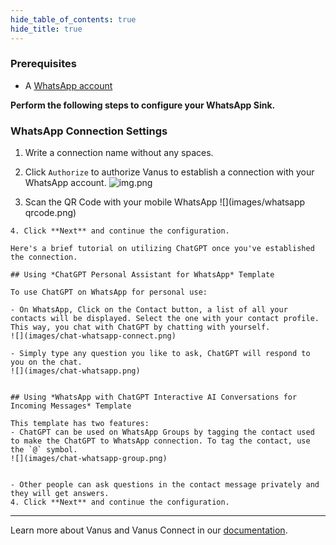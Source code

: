 ```yaml
--- 
hide_table_of_contents: true
hide_title: true
---
```


### Prerequisites

- A [WhatsApp account](https://www.whatsapp.com)

**Perform the following steps to configure your WhatsApp Sink.**

### WhatsApp Connection Settings

1. Write a connection name without any spaces.

2. Click `Authorize` to authorize Vanus to establish a connection with your WhatsApp account.
![img.png](images/img.png)
3. Scan the QR Code with your mobile WhatsApp 
![](images/whatsapp qrcode.png)


<Tabs>

<TabItem label="Standard" value="chat-ai-off">

    4. Click **Next** and continue the configuration.

</TabItem>
<TabItem label="ChatGPT" value="chat-ai-on">

    Here's a brief tutorial on utilizing ChatGPT once you've established the connection.

    ## Using *ChatGPT Personal Assistant for WhatsApp* Template

    To use ChatGPT on WhatsApp for personal use:

    - On WhatsApp, Click on the Contact button, a list of all your contacts will be displayed. Select the one with your contact profile. This way, you chat with ChatGPT by chatting with yourself.
    ![](images/chat-whatsapp-connect.png)

    - Simply type any question you like to ask, ChatGPT will respond to you on the chat.
    ![](images/chat-whatsapp.png)


    ## Using *WhatsApp with ChatGPT Interactive AI Conversations for Incoming Messages* Template

    This template has two features:
    - ChatGPT can be used on WhatsApp Groups by tagging the contact used to make the ChatGPT to WhatsApp connection. To tag the contact, use the `@` symbol.
    ![](images/chat-whatsapp-group.png)


    - Other people can ask questions in the contact message privately and they will get answers.
    4. Click **Next** and continue the configuration.

</TabItem>

</Tabs>



---

Learn more about Vanus and Vanus Connect in our [documentation](https://docs.vanus.ai).
